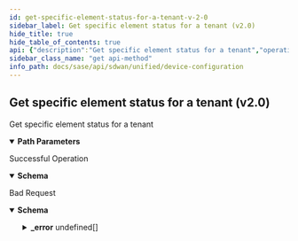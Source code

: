 ```yaml
---
id: get-specific-element-status-for-a-tenant-v-2-0
sidebar_label: Get specific element status for a tenant (v2.0)
hide_title: true
hide_table_of_contents: true
api: {"description":"Get specific element status for a tenant","operationId":"get-sdwan-v2.0-api-elements-element_id-status","parameters":[{"in":"path","name":"element_id","required":true,"schema":{"description":"Element Id","type":"string"}}],"responses":{"200":{"content":{"application/json":{"schema":{"properties":{"analytics_backlog_connected":{"description":"Analytics Backlog Connected","type":"boolean"},"analytics_backlog_connected_on_utc":{"description":"Analytics Backlog Connected On Utc","format":"int64","type":"integer"},"analytics_backlog_disconnected_on_utc":{"description":"Analytics Backlog Disconnected On Utc","format":"int64","type":"integer"},"analytics_backlog_from":{"description":"Analytics Backlog From","type":"string"},"analytics_live_connected":{"description":"Analytics Live Connected","type":"boolean"},"analytics_live_connected_on_utc":{"description":"Analytics Live Connected On Utc","format":"int64","type":"integer"},"analytics_live_disconnected_on_utc":{"description":"Analytics Live Disconnected On Utc","format":"int64","type":"integer"},"analytics_live_from":{"description":"Analytics Live From","type":"string"},"config_and_events_connected":{"description":"Config And Events Connected","type":"boolean"},"config_and_events_connected_on_utc":{"description":"Config And Events Connected On Utc","format":"int64","type":"integer"},"config_and_events_disconnected_on_utc":{"description":"Config And Events Disconnected On Utc","format":"int64","type":"integer"},"config_and_events_from":{"description":"Config And Events From","type":"string"},"element_id":{"description":"Element Id","type":"string"},"flows_backlog_connected":{"description":"Flows Backlog Connected","type":"boolean"},"flows_backlog_connected_on_utc":{"description":"Flows Backlog Connected On Utc","format":"int64","type":"integer"},"flows_backlog_disconnected_on_utc":{"description":"Flows Backlog Disconnected On Utc","format":"int64","type":"integer"},"flows_backlog_from":{"description":"Flows Backlog From","type":"string"},"flows_live_connected":{"description":"Flows Live Connected","type":"boolean"},"flows_live_connected_on_utc":{"description":"Flows Live Connected On Utc","format":"int64","type":"integer"},"flows_live_disconnected_on_utc":{"description":"Flows Live Disconnected On Utc","format":"int64","type":"integer"},"flows_live_from":{"description":"Flows Live From","type":"string"},"id":{"description":"Id","type":"string"},"logs_backlog_connected":{"description":"Logs Backlog Connected","type":"boolean"},"logs_backlog_connected_on_utc":{"description":"Logs Backlog Connected On Utc","format":"int64","type":"integer"},"logs_backlog_disconnected_on_utc":{"description":"Logs Backlog Disconnected On Utc","format":"int64","type":"integer"},"logs_backlog_from":{"description":"Logs Backlog From","type":"string"},"logs_live_connected":{"description":"Logs Live Connected","type":"boolean"},"logs_live_connected_on_utc":{"description":"Logs Live Connected On Utc","format":"int64","type":"integer"},"logs_live_disconnected_on_utc":{"description":"Logs Live Disconnected On Utc","format":"int64","type":"integer"},"logs_live_from":{"description":"Logs Live From","type":"string"},"site_id":{"description":"Site Id: Digits(fraction = 0, integer = 50, SITEID_INVALID) NotNull ","type":"string"}},"required":["site_id"]}}},"description":"Successful Operation"},"400":{"content":{"application/json":{"example":{"value":{"_error":[{"code":"ELEMENT_STATUS_NOT_FOUND"}]}},"schema":{"properties":{"_error":{"items":{"properties":{"code":{"type":"string"},"message":{"type":"string"}}},"type":"array"}}}}},"description":"Bad Request"}},"tags":["Device Configuration"],"method":"get","path":"/sdwan/v2.0/api/elements/{element_id}/status","servers":[{"url":"/"}],"info":{"contact":{},"description":"List of APIs used to manage your device software to upgrade, retrieve available software images, and upgrade status information.","title":"Device Configuration","version":"Latest"},"postman":{"name":"Get specific element status for a tenant (v2.0)","description":{"content":"Get specific element status for a tenant","type":"text/plain"},"url":{"path":["sdwan","v2.0","api","elements",":element_id","status"],"host":["{{baseUrl}}"],"query":[],"variable":[{"disabled":false,"description":{"content":"(Required) ","type":"text/plain"},"type":"any","value":"","key":"element_id"}]},"header":[{"key":"Accept","value":"application/json"}],"method":"GET"}}
sidebar_class_name: "get api-method"
info_path: docs/sase/api/sdwan/unified/device-configuration
---
```



## Get specific element status for a tenant (v2.0)



Get specific element status for a tenant

<details style={{"marginBottom":"1rem"}} data-collapsed={false} open={true}><summary style={{}}><strong>Path Parameters</strong></summary><div><ul><ParamsItem className={"paramsItem"} param={{"in":"path","name":"element_id","required":true,"schema":{"description":"Element Id","type":"string"}}}></ParamsItem></ul></div></details><div><ApiTabs><TabItem label={"200"} value={"200"}><div>

Successful Operation

</div><div><details style={{}} data-collapsed={false} open={true}><summary style={{"textAlign":"left"}}><strong>Schema</strong></summary><div style={{"textAlign":"left","marginLeft":"1rem"}}></div><ul style={{"marginLeft":"1rem"}}><SchemaItem collapsible={false} name={"analytics_backlog_connected"} required={false} schemaDescription={"Analytics Backlog Connected"} schemaName={"boolean"} qualifierMessage={undefined}></SchemaItem><SchemaItem collapsible={false} name={"analytics_backlog_connected_on_utc"} required={false} schemaDescription={"Analytics Backlog Connected On Utc"} schemaName={"int64"} qualifierMessage={undefined}></SchemaItem><SchemaItem collapsible={false} name={"analytics_backlog_disconnected_on_utc"} required={false} schemaDescription={"Analytics Backlog Disconnected On Utc"} schemaName={"int64"} qualifierMessage={undefined}></SchemaItem><SchemaItem collapsible={false} name={"analytics_backlog_from"} required={false} schemaDescription={"Analytics Backlog From"} schemaName={"string"} qualifierMessage={undefined}></SchemaItem><SchemaItem collapsible={false} name={"analytics_live_connected"} required={false} schemaDescription={"Analytics Live Connected"} schemaName={"boolean"} qualifierMessage={undefined}></SchemaItem><SchemaItem collapsible={false} name={"analytics_live_connected_on_utc"} required={false} schemaDescription={"Analytics Live Connected On Utc"} schemaName={"int64"} qualifierMessage={undefined}></SchemaItem><SchemaItem collapsible={false} name={"analytics_live_disconnected_on_utc"} required={false} schemaDescription={"Analytics Live Disconnected On Utc"} schemaName={"int64"} qualifierMessage={undefined}></SchemaItem><SchemaItem collapsible={false} name={"analytics_live_from"} required={false} schemaDescription={"Analytics Live From"} schemaName={"string"} qualifierMessage={undefined}></SchemaItem><SchemaItem collapsible={false} name={"config_and_events_connected"} required={false} schemaDescription={"Config And Events Connected"} schemaName={"boolean"} qualifierMessage={undefined}></SchemaItem><SchemaItem collapsible={false} name={"config_and_events_connected_on_utc"} required={false} schemaDescription={"Config And Events Connected On Utc"} schemaName={"int64"} qualifierMessage={undefined}></SchemaItem><SchemaItem collapsible={false} name={"config_and_events_disconnected_on_utc"} required={false} schemaDescription={"Config And Events Disconnected On Utc"} schemaName={"int64"} qualifierMessage={undefined}></SchemaItem><SchemaItem collapsible={false} name={"config_and_events_from"} required={false} schemaDescription={"Config And Events From"} schemaName={"string"} qualifierMessage={undefined}></SchemaItem><SchemaItem collapsible={false} name={"element_id"} required={false} schemaDescription={"Element Id"} schemaName={"string"} qualifierMessage={undefined}></SchemaItem><SchemaItem collapsible={false} name={"flows_backlog_connected"} required={false} schemaDescription={"Flows Backlog Connected"} schemaName={"boolean"} qualifierMessage={undefined}></SchemaItem><SchemaItem collapsible={false} name={"flows_backlog_connected_on_utc"} required={false} schemaDescription={"Flows Backlog Connected On Utc"} schemaName={"int64"} qualifierMessage={undefined}></SchemaItem><SchemaItem collapsible={false} name={"flows_backlog_disconnected_on_utc"} required={false} schemaDescription={"Flows Backlog Disconnected On Utc"} schemaName={"int64"} qualifierMessage={undefined}></SchemaItem><SchemaItem collapsible={false} name={"flows_backlog_from"} required={false} schemaDescription={"Flows Backlog From"} schemaName={"string"} qualifierMessage={undefined}></SchemaItem><SchemaItem collapsible={false} name={"flows_live_connected"} required={false} schemaDescription={"Flows Live Connected"} schemaName={"boolean"} qualifierMessage={undefined}></SchemaItem><SchemaItem collapsible={false} name={"flows_live_connected_on_utc"} required={false} schemaDescription={"Flows Live Connected On Utc"} schemaName={"int64"} qualifierMessage={undefined}></SchemaItem><SchemaItem collapsible={false} name={"flows_live_disconnected_on_utc"} required={false} schemaDescription={"Flows Live Disconnected On Utc"} schemaName={"int64"} qualifierMessage={undefined}></SchemaItem><SchemaItem collapsible={false} name={"flows_live_from"} required={false} schemaDescription={"Flows Live From"} schemaName={"string"} qualifierMessage={undefined}></SchemaItem><SchemaItem collapsible={false} name={"id"} required={false} schemaDescription={"Id"} schemaName={"string"} qualifierMessage={undefined}></SchemaItem><SchemaItem collapsible={false} name={"logs_backlog_connected"} required={false} schemaDescription={"Logs Backlog Connected"} schemaName={"boolean"} qualifierMessage={undefined}></SchemaItem><SchemaItem collapsible={false} name={"logs_backlog_connected_on_utc"} required={false} schemaDescription={"Logs Backlog Connected On Utc"} schemaName={"int64"} qualifierMessage={undefined}></SchemaItem><SchemaItem collapsible={false} name={"logs_backlog_disconnected_on_utc"} required={false} schemaDescription={"Logs Backlog Disconnected On Utc"} schemaName={"int64"} qualifierMessage={undefined}></SchemaItem><SchemaItem collapsible={false} name={"logs_backlog_from"} required={false} schemaDescription={"Logs Backlog From"} schemaName={"string"} qualifierMessage={undefined}></SchemaItem><SchemaItem collapsible={false} name={"logs_live_connected"} required={false} schemaDescription={"Logs Live Connected"} schemaName={"boolean"} qualifierMessage={undefined}></SchemaItem><SchemaItem collapsible={false} name={"logs_live_connected_on_utc"} required={false} schemaDescription={"Logs Live Connected On Utc"} schemaName={"int64"} qualifierMessage={undefined}></SchemaItem><SchemaItem collapsible={false} name={"logs_live_disconnected_on_utc"} required={false} schemaDescription={"Logs Live Disconnected On Utc"} schemaName={"int64"} qualifierMessage={undefined}></SchemaItem><SchemaItem collapsible={false} name={"logs_live_from"} required={false} schemaDescription={"Logs Live From"} schemaName={"string"} qualifierMessage={undefined}></SchemaItem><SchemaItem collapsible={false} name={"site_id"} required={true} schemaDescription={"Site Id: Digits(fraction = 0, integer = 50, SITEID_INVALID) NotNull "} schemaName={"string"} qualifierMessage={undefined}></SchemaItem></ul></details></div></TabItem><TabItem label={"400"} value={"400"}><div>

Bad Request

</div><div><details style={{}} data-collapsed={false} open={true}><summary style={{"textAlign":"left"}}><strong>Schema</strong></summary><div style={{"textAlign":"left","marginLeft":"1rem"}}></div><ul style={{"marginLeft":"1rem"}}><SchemaItem collapsible={true} className={"schemaItem"}><details style={{}}><summary style={{}}><strong>_error</strong><span style={{"opacity":"0.6"}}> undefined[]</span></summary><div style={{"marginLeft":"1rem"}}><SchemaItem collapsible={false} name={"code"} required={false} schemaDescription={undefined} schemaName={"string"} qualifierMessage={undefined}></SchemaItem><SchemaItem collapsible={false} name={"message"} required={false} schemaDescription={undefined} schemaName={"string"} qualifierMessage={undefined}></SchemaItem></div></details></SchemaItem></ul></details></div></TabItem></ApiTabs></div>
      